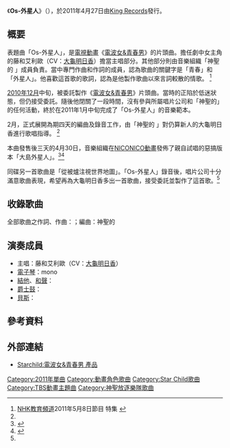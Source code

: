 {{Infobox Single 
| Name           = 《{{lang|ja|Os-宇宙人}}》
| Cover          = KICM-32321.jpg
| Artist         = 藤和艾莉歐的{{lang|ja|まってちゃん}}
| Album          = 
| A-side         = 
| B-side         = 
| Released       = 2011年5月25日
| Format         = [[單曲|單曲]]
| Recorded       = 2011年<br/>{{JPN}} 
| Genre          = [[J-POP|J-POP]]<br/>（[[動畫歌曲|動畫歌曲]]、[[角色歌曲|角色歌曲]]）
| Length         =  
| Label          = [[King_Records|King Records]]（KICM-3232）
| Producer       = [[神聖かまってちゃん|神聖かまってちゃん]]
| Writer         = {{lang|ja|の子}}
| Reviews        = 
| Chart position = * 週間最高15位（[[ORICON|ORICON]]）<br/>* 單日最高13位（[[ORICON|ORICON]]）<br/>* 2011年4月49位（[[ORICON|ORICON]]）<br/>* 2011年5月45位（[[ORICON|ORICON]]）<br/>* 5位（[[告示牌_(雜誌)|告示版]] Hot Animation）<br/>* 15位（CDTV） 
| Certification  = 
| Last single    = 
| This single    = 《'''{{lang|ja|Os-宇宙人}}'''》<br />（2011年）
| Next single    = 
}}

《'''Os-外星人'''》（{{lang-ja|'''Os-宇宙人'''}}），於2011年4月27日由[[King_Records|King Records]]發行。

== 概要 ==
表題曲「Os-外星人」，是[[電視動畫|電視動畫]]《[[電波女&青春男|電波女&青春男]]》的片頭曲。擔任劇中女主角的藤和艾利歐（CV：[[大龜明日香|大龜明日香]]）擔當主唱部分。其他部分則由音樂組織「神聖的{{lang|ja|まってちゃん}}
」成員負責。當中專門作曲和作詞的成員{{lang|ja|の子}}，認為歌曲的關鍵字是「青春」和「外星人」。他喜歡這首歌的歌詞，認為是他製作歌曲以來言詞較散的情歌。 <ref name="NHK">[[NHK教育頻道|NHK教育頻道]]2011年5月8日節目 特集 {{lang|ja|街に僕のロックは流れますか？ －ネット世代のカリスマ“現実”に挑む}}
</ref>

[[2010年12月|2010年12月]]中旬，{{lang|ja|の子}}被委託製作《[[電波女&青春男|電波女&青春男]]》片頭曲。當時的{{lang|ja|の子}}正陷於低迷狀態，但仍接受委託。隨後他閉關了一段時間，沒有參與所屬唱片公司和「神聖的{{lang|ja|まってちゃん}}」的任何活動，終於在2011年1月中旬完成了「Os-外星人」的音樂範本。

2月，正式展開為期四天的編曲及錄音工作，由「神聖的{{lang|ja|まってちゃん}}
」對仍算新人的大龜明日香進行歌唱指導。 <ref name="NHK" />

本曲發售後三天的4月30日，音樂組織在[[NICONICO動畫|NICONICO動畫]]發佈了{{lang|ja|の子}}親自試唱的惡搞版本「大島外星人」。<ref>{{Cite web |url=http://www.nicovideo.jp/watch/sm14300623 |title=[[NICONICO動畫|NICONICO動畫]]「大島宇宙人　　神聖かまってちゃん」 |accessdate=2011-07-06 |archive-date=2011-05-03 |archive-url=https://web.archive.org/web/20110503045955/http://www.nicovideo.jp/watch/sm14300623 |dead-url=no }}</ref><ref>{{Cite web |url=http://natalie.mu/music/news/48774 |title=存档副本 |accessdate=2011-07-06 |archive-date=2011-04-30 |archive-url=https://web.archive.org/web/20110430231200/http://natalie.mu/music/news/48774 |dead-url=no }}</ref>

同碟另一首歌曲是「從被爐注視世界地圖」。「Os-外星人」錄音後，唱片公司十分滿意歌曲表現，希望再為大龜明日香多出一首歌曲，{{lang|ja|の子}}接受委託並製作了這首歌。<ref name="NHK" />

== 收錄歌曲 ==
全部歌曲之作詞、作曲：{{lang|ja|の子}}；編曲：神聖的{{lang|ja|まってちゃん}}
{{tracklist
| headline        =
| total_length    = 12:58
| title1          = {{lang|ja|Os-宇宙人}} （Os-外星人）
| length1         = 3:23
| title2          = {{lang|ja|コタツから眺める世界地図}} （從被爐注視世界地圖）
| length2         = 3:06
| title3          = {{lang|ja|Os-宇宙人}} (off vocal ver.)
| length3         = 3:23
| title4          = {{lang|ja|コタツから眺める世界地図}} (off vocal ver.) 
| length4         = 3:06
}}

== 演奏成員 ==
* 主唱：藤和艾利歐（CV：[[大龜明日香|大龜明日香]]）
* [[電子琴|電子琴]]：mono
* [[結他|結他]]、[[和聲歌手|和聲]]：{{lang|ja|の子}}
* [[爵士鼓|爵士鼓]]：{{lang|ja|みさこ}}
* [[貝斯|貝斯]]：{{lang|ja|ちばぎん}}
 
== 參考資料 ==
<references/>

== 外部連結 ==
*[http://www.starchild.co.jp/special/denpa/product/ Starchild:電波女&青春男 產品]{{Wayback|url=http://www.starchild.co.jp/special/denpa/product/ |date=20110714133213 }}

{{DEFAULTSORT:Os-宇宙人}}
[[Category:2011年單曲|Category:2011年單曲]]
[[Category:動畫角色歌曲|Category:動畫角色歌曲]]
[[Category:Star_Child歌曲|Category:Star Child歌曲]]
[[Category:TBS動畫主題曲|Category:TBS動畫主題曲]]
[[Category:神聖放逐樂隊歌曲|Category:神聖放逐樂隊歌曲]]